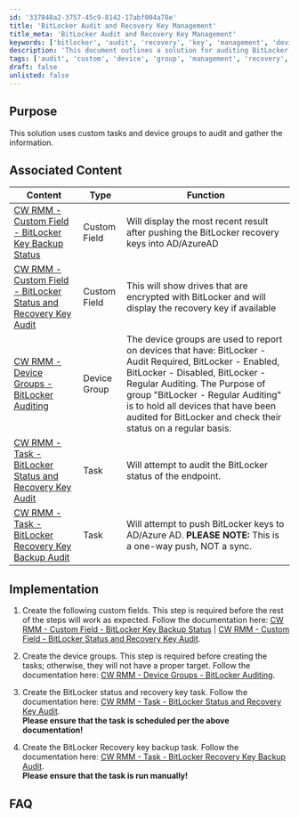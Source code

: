 ```yaml
---
id: '337848a2-3757-45c9-8142-17abf004a78e'
title: 'BitLocker Audit and Recovery Key Management'
title_meta: 'BitLocker Audit and Recovery Key Management'
keywords: ['bitlocker', 'audit', 'recovery', 'key', 'management', 'device', 'groups', 'custom', 'tasks']
description: 'This document outlines a solution for auditing BitLocker status and managing recovery keys using custom tasks and device groups in ConnectWise RMM. It provides step-by-step implementation instructions and associated content for effective management.'
tags: ['audit', 'custom', 'device', 'group', 'management', 'recovery', 'status', 'task']
draft: false
unlisted: false
---
```

## Purpose

This solution uses custom tasks and device groups to audit and gather the information.

## Associated Content

| Content                                                                                       | Type         | Function                                                                                                                                                       |
|-----------------------------------------------------------------------------------------------|--------------|----------------------------------------------------------------------------------------------------------------------------------------------------------------|
| [CW RMM - Custom Field - BitLocker Key Backup Status](https://proval.itglue.com/DOC-5078775-12878969) | Custom Field | Will display the most recent result after pushing the BitLocker recovery keys into AD/AzureAD                                                                |
| [CW RMM - Custom Field - BitLocker Status and Recovery Key Audit](https://proval.itglue.com/DOC-5078775-12878960) | Custom Field | This will show drives that are encrypted with BitLocker and will display the recovery key if available                                                        |
| [CW RMM - Device Groups - BitLocker Auditing](https://proval.itglue.com/DOC-5078775-12878973) | Device Group | The device groups are used to report on devices that have: BitLocker - Audit Required, BitLocker - Enabled, BitLocker - Disabled, BitLocker - Regular Auditing. The Purpose of group "BitLocker - Regular Auditing" is to hold all devices that have been audited for BitLocker and check their status on a regular basis. |
| [CW RMM - Task - BitLocker Status and Recovery Key Audit](https://proval.itglue.com/DOC-5078775-12878983) | Task         | Will attempt to audit the BitLocker status of the endpoint.                                                                                                   |
| [CW RMM - Task - BitLocker Recovery Key Backup Audit](https://proval.itglue.com/DOC-5078775-12881400) | Task         | Will attempt to push BitLocker keys to AD/Azure AD. **PLEASE NOTE:** This is a one-way push, NOT a sync.                                                      |

## Implementation

1. Create the following custom fields. This step is required before the rest of the steps will work as expected. Follow the documentation here: [CW RMM - Custom Field - BitLocker Key Backup Status](https://proval.itglue.com/DOC-5078775-12878969) | [CW RMM - Custom Field - BitLocker Status and Recovery Key Audit](https://proval.itglue.com/DOC-5078775-12878960).

2. Create the device groups. This step is required before creating the tasks; otherwise, they will not have a proper target. Follow the documentation here: [CW RMM - Device Groups - BitLocker Auditing](https://proval.itglue.com/DOC-5078775-12878973).

3. Create the BitLocker status and recovery key task. Follow the documentation here: [CW RMM - Task - BitLocker Status and Recovery Key Audit](https://proval.itglue.com/DOC-5078775-12878983).  
   **Please ensure that the task is scheduled per the above documentation!**

4. Create the BitLocker Recovery key backup task. Follow the documentation here: [CW RMM - Task - BitLocker Recovery Key Backup Audit](https://proval.itglue.com/DOC-5078775-12881400).  
   **Please ensure that the task is run manually!**

## FAQ














